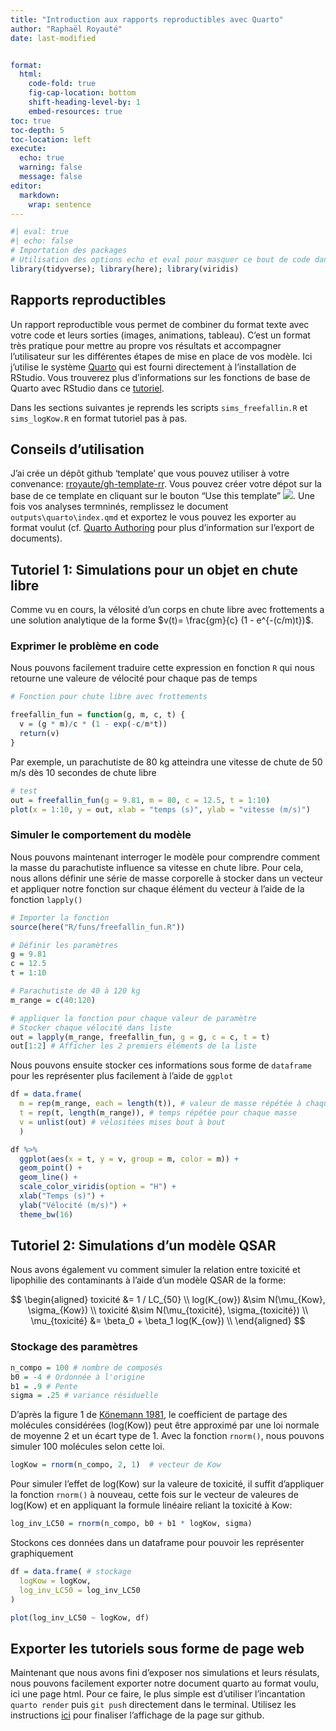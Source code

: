 ```yaml
---
title: "Introduction aux rapports reproductibles avec Quarto"
author: "Raphaël Royauté"
date: last-modified


format: 
  html:
    code-fold: true
    fig-cap-location: bottom
    shift-heading-level-by: 1
    embed-resources: true
toc: true
toc-depth: 5
toc-location: left
execute:
  echo: true
  warning: false
  message: false
editor: 
  markdown: 
    wrap: sentence
---
```


```r
#| eval: true
#| echo: false
# Importation des packages
# Utilisation des options echo et eval pour masquer ce bout de code dans le rapport final
library(tidyverse); library(here); library(viridis)
```

## Rapports reproductibles
Un rapport reproductible vous permet de combiner du format texte avec votre code et leurs sorties (images, animations, tableau). C'est un format très pratique pour mettre au propre vos résultats et accompagner l'utilisateur sur les différentes étapes de mise en place de vos modèle. Ici j'utilise le système [Quarto](https://quarto.org/) qui est fourni directement à l'installation de RStudio. Vous trouverez plus d'informations sur les fonctions de base de Quarto avec RStudio dans ce [tutoriel](https://quarto.org/docs/get-started/hello/rstudio.html). 

Dans les sections suivantes je reprends les scripts `sims_freefallin.R` et `sims_logKow.R` en format tutoriel pas à pas.

## Conseils d'utilisation
J'ai crée un dépôt github 'template' que vous pouvez utiliser à votre convenance: [rroyaute/gh-template-rr](https://github.com/rroyaute/gh-template-rr/tree/main). Vous pouvez créer votre dépot sur la base de ce template en cliquant sur le bouton "Use this template" ![](img/gh-template.JPG). Une fois vos analyses termninés,  remplissez le document `outputs\quarto\index.qmd` et exportez le vous pouvez les exporter au format voulut (cf. [Quarto Authoring](https://quarto.org/docs/get-started/authoring/rstudio.html) pour plus d'information sur l'export de documents). 

## Tutoriel 1: Simulations pour un objet en chute libre
Comme vu en cours, la vélosité d'un corps en chute libre avec frottements a une solution analytique de la forme $v(t)= \frac{gm}{c} (1 - e^{-(c/m)t})$. 


### Exprimer le problème en code
Nous pouvons facilement traduire cette expression en fonction `R` qui nous retourne une valeure de vélocité pour chaque pas de temps

```r
# Fonction pour chute libre avec frottements

freefallin_fun = function(g, m, c, t) {
  v = (g * m)/c * (1 - exp(-c/m*t))
  return(v)
}
```

Par exemple, un parachutiste de 80 kg atteindra une vitesse de chute de 50 m/s dès 10 secondes de chute libre

```r
# test
out = freefallin_fun(g = 9.81, m = 80, c = 12.5, t = 1:10)
plot(x = 1:10, y = out, xlab = "temps (s)", ylab = "vitesse (m/s)")
```

### Simuler le comportement du modèle

Nous pouvons maintenant interroger le modèle pour comprendre comment la masse du parachutiste influence sa vitesse en chute libre. Pour cela, nous allons définir une série de masse corporelle à stocker dans un vecteur et appliquer notre fonction sur chaque élément du vecteur à l'aide de la fonction `lapply()`

```r
# Importer la fonction
source(here("R/funs/freefallin_fun.R"))

# Définir les paramètres
g = 9.81
c = 12.5
t = 1:10

# Parachutiste de 40 à 120 kg
m_range = c(40:120)

# appliquer la fonction pour chaque valeur de paramètre
# Stocker chaque vélocité dans liste
out = lapply(m_range, freefallin_fun, g = g, c = c, t = t)
out[1:2] # Afficher les 2 premiers éléments de la liste
```

Nous pouvons ensuite stocker ces informations sous forme de `dataframe` pour les représenter plus facilement à l'aide de `ggplot`

```r
df = data.frame(
  m = rep(m_range, each = length(t)), # valeur de masse répétée à chaque pas de temps
  t = rep(t, length(m_range)), # temps répétée pour chaque masse
  v = unlist(out) # vélositées mises bout à bout
  )

df %>% 
  ggplot(aes(x = t, y = v, group = m, color = m)) +
  geom_point() +
  geom_line() +
  scale_color_viridis(option = "H") +
  xlab("Temps (s)") +
  ylab("Vélocité (m/s)") +
  theme_bw(16)
```

## Tutoriel 2: Simulations d'un modèle QSAR
Nous avons également vu comment simuler la relation entre toxicité et lipophilie des contaminants à l'aide d'un modèle QSAR de la forme:

$$
\begin{aligned}
toxicité &= 1 / LC_{50} \\
log(K_{ow}) &\sim N(\mu_{Kow}, \sigma_{Kow}) \\
toxicité  &\sim N(\mu_{toxicité}, \sigma_{toxicité}) \\
\mu_{toxicité} &= \beta_0 + \beta_1 log(K_{ow}) \\
\end{aligned}
$$

### Stockage des paramètres

```r
n_compo = 100 # nombre de composés
b0 = -4 # Ordonnée à l'origine
b1 = .9 # Pente
sigma = .25 # variance résiduelle
```

D'après la figure 1 de [Könemann 1981](https://doi.org/10.1016/0300-483X(81)90130-X), le coefficient de partage des molécules considérées (log(Kow)) peut être approximé par une loi normale de moyenne 2 et un écart type de 1. Avec la fonction `rnorm()`, nous pouvons simuler 100 molécules selon cette loi.

```r
logKow = rnorm(n_compo, 2, 1)  # vecteur de Kow
```

Pour simuler l'effet de log(Kow) sur la valeure de toxicité, il suffit d'appliquer la fonction `rnorm()` à nouveau, cette fois sur le vecteur de valeures de log(Kow) et en appliquant la formule linéaire reliant la toxicité à Kow:

```r
log_inv_LC50 = rnorm(n_compo, b0 + b1 * logKow, sigma)
```

Stockons ces données dans un dataframe pour pouvoir les représenter graphiquement

```r
df = data.frame( # stockage
  logKow = logKow,
  log_inv_LC50 = log_inv_LC50
) 

plot(log_inv_LC50 ~ logKow, df)
```

## Exporter les tutoriels sous forme de page web
Maintenant que nous avons fini d'exposer nos simulations et leurs résulats, nous pouvons facilement exporter notre document quarto au format voulu, ici une page html. Pour ce faire, le plus simple est d'utiliser l'incantation `quarto render` puis `git push` directement dans le terminal. Utilisez les instructions [ici](https://quarto.org/docs/publishing/github-pages.html) pour finaliser l'affichage de la page sur github.
